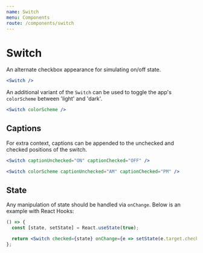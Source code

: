 ```yaml
---
name: Switch
menu: Components
route: /components/switch
---
```



# Switch

An alternate checkbox appearance for simulating on/off state.

```jsx react-live
<Switch />
```

An additional variant of the `Switch` can be used to toggle the app's
`colorScheme` between 'light' and 'dark'.

```jsx react-live
<Switch colorScheme />
```

## Captions

For extra context, captions can be appended to the unchecked and checked
positions of the switch.

```jsx react-live
<Switch captionUnchecked="ON" captionChecked="OFF" />
```

```jsx react-live
<Switch colorScheme captionUnchecked="AM" captionChecked="PM" />
```

## State

Any manipulation of state should be handled via `onChange`. Below is an example
with React Hooks:

```jsx react-live
() => {
  const [state, setState] = React.useState(true);

  return <Switch checked={state} onChange={e => setState(e.target.checked)} />;
};
```
